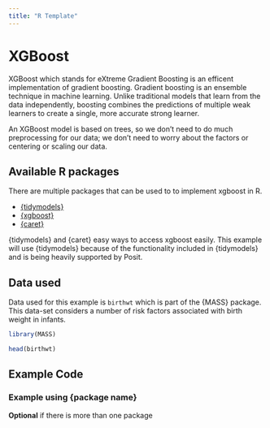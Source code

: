 ```yaml
---
title: "R Template"
---
```


# XGBoost
XGBoost which stands for eXtreme Gradient Boosting is an efficent implementation of gradient boosting. Gradient boosting is an ensemble technique in machine learning. Unlike traditional models that learn from the data independently, boosting combines the predictions of multiple weak learners to create a single, more accurate strong learner. 

An XGBoost model is based on trees, so we don’t need to do much preprocessing for our data; we don’t need to worry about the factors or centering or scaling our data. 


## Available R packages

There are multiple packages that can be used to to implement xgboost in R.

-   [{tidymodels}](https://www.tidymodels.org/)
-   [{xgboost}](https://cran.r-project.org/web/packages/xgboost/index.html)
-   [{caret}](https://cran.r-project.org/web/packages/caret/index.html)

{tidymodels} and {caret} easy ways to access xgboost easily. This example will use {tidymodels} because of the functionality included in {tidymodels} and is being heavily supported by Posit.

## Data used

Data used for this example is `birthwt` which is part of the {MASS} package. This data-set considers a number of risk factors associated with birth weight in infants. 

```r
library(MASS)

head(birthwt)
```

## Example Code

### Example using {package name}

**Optional** if there is more than one package
